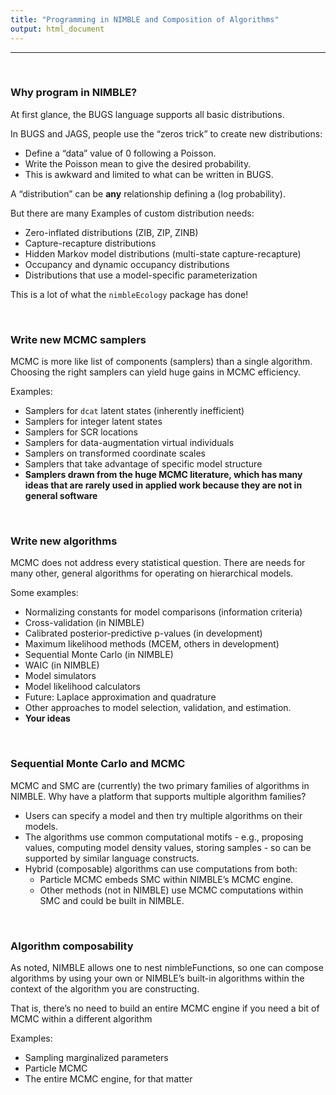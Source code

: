 ```yaml
---
title: "Programming in NIMBLE and Composition of Algorithms"
output: html_document
---
```


---

\   

### Why program in NIMBLE?

At first glance, the BUGS language supports all basic distributions.

In BUGS and JAGS, people use the "zeros trick" to create new distributions:

- Define a "data" value of 0 following a Poisson.
- Write the Poisson mean to give the desired probability.
- This is awkward and limited to what can be written in BUGS.

A "distribution" can be **any** relationship defining a (log probability).

But there are many Examples of custom distribution needs:

- Zero-inflated distributions (ZIB, ZIP, ZINB)
- Capture-recapture distributions
- Hidden Markov model distributions (multi-state capture-recapture)
- Occupancy and dynamic occupancy distributions
- Distributions that use a model-specific parameterization

This is a lot of what the `nimbleEcology` package has done!

\   

### Write new MCMC samplers

MCMC is more like list of components (samplers) than a single algorithm. Choosing the right samplers can yield huge gains in MCMC efficiency.

Examples:

- Samplers for `dcat` latent states (inherently inefficient)
- Samplers for integer latent states
- Samplers for SCR locations
- Samplers for data-augmentation virtual individuals
- Samplers on transformed coordinate scales
- Samplers that take advantage of specific model structure
- **Samplers drawn from the huge MCMC literature, which has many ideas that are rarely used in applied work because they are not in general software**

\   

### Write new algorithms

MCMC does not address every statistical question.  There are needs for many other, general algorithms for operating on hierarchical models.

Some examples:

- Normalizing constants for model comparisons (information criteria)
- Cross-validation (in NIMBLE)
- Calibrated posterior-predictive p-values (in development)
- Maximum likelihood methods (MCEM, others in development)
- Sequential Monte Carlo (in NIMBLE)
- WAIC (in NIMBLE)
- Model simulators
- Model likelihood calculators
- Future: Laplace approximation and quadrature
- Other approaches to model selection, validation, and estimation.
- **Your ideas**

\   

### Sequential Monte Carlo and MCMC

MCMC and SMC are (currently) the two primary families of algorithms in NIMBLE. Why have a platform that supports multiple algorithm families?

 - Users can specify a model and then try multiple algorithms on their models.
 - The algorithms use common computational motifs - e.g., proposing values, computing model density values, storing samples - so can be supported by similar language constructs.
 - Hybrid (composable) algorithms can use computations from both:
     - Particle MCMC embeds SMC within NIMBLE's MCMC engine.
     - Other methods (not in NIMBLE) use MCMC computations within SMC and could be built in NIMBLE.

\   

### Algorithm composability

As noted, NIMBLE allows one to nest nimbleFunctions, so one can compose algorithms by using your own or NIMBLE's built-in algorithms within the context of the algorithm you are constructing.

That is, there's no need to build an entire MCMC engine if you need a bit of MCMC within a different algorithm

Examples:

- Sampling marginalized parameters
- Particle MCMC
- The entire MCMC engine, for that matter
  





\  

\  

\  

\  

\  

\  

\  

\  

\  

\  

\  

\  

\  

\  



